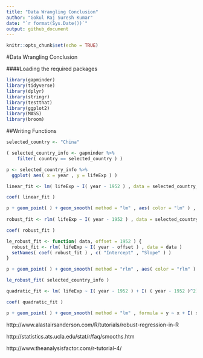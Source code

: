```yaml
---
title: "Data Wrangling Conclusion"
author: "Gokul Raj Suresh Kumar"
date: "`r format(Sys.Date())`"
output: github_document
---
```


```r
knitr::opts_chunk$set(echo = TRUE)
```

#Data Wrangling Conclusion

####Loading the required packages

```r
library(gapminder)
library(tidyverse)
library(dplyr)
library(stringr)
library(testthat)
library(ggplot2)
library(MASS)
library(broom)
```


##Writing Functions

```r
selected_country <- "China"

( selected_country_info <- gapminder %>% 
    filter( country == selected_country ) )

p <- selected_country_info %>% 
  ggplot( aes( x = year , y = lifeExp ) )

linear_fit <- lm( lifeExp ~ I( year - 1952 ) , data = selected_country_info )

coef( linear_fit )

p + geom_point( ) + geom_smooth( method = "lm" , aes( color = "lm" ) , lwd = 0.5 )
 
robust_fit <- rlm( lifeExp ~ I( year - 1952 ) , data = selected_country_info )

coef( robust_fit )

le_robust_fit <- function( data, offset = 1952 ) {
  robust_fit <- rlm( lifeExp ~ I( year - offset ) , data = data )
  setNames( coef( robust_fit ) , c( "Intercept" , "Slope" ) )
}

p + geom_point( ) + geom_smooth( method = "rlm" , aes( color = "rlm" ) , lwd = 0.5 )

le_robust_fit( selected_country_info )

quadratic_fit <- lm( lifeExp ~ I( year - 1952 ) + I( ( year - 1952 )^2) , data = selected_country_info )

coef( quadratic_fit )

p + geom_point( ) + geom_smooth( method = "lm" , formula = y ~ x + I( x^2 ) , aes( color = "lm" ) , lwd = 0.5 )
``` 

http://www.alastairsanderson.com/R/tutorials/robust-regression-in-R

http://statistics.ats.ucla.edu/stat/r/faq/smooths.htm

http://www.theanalysisfactor.com/r-tutorial-4/



